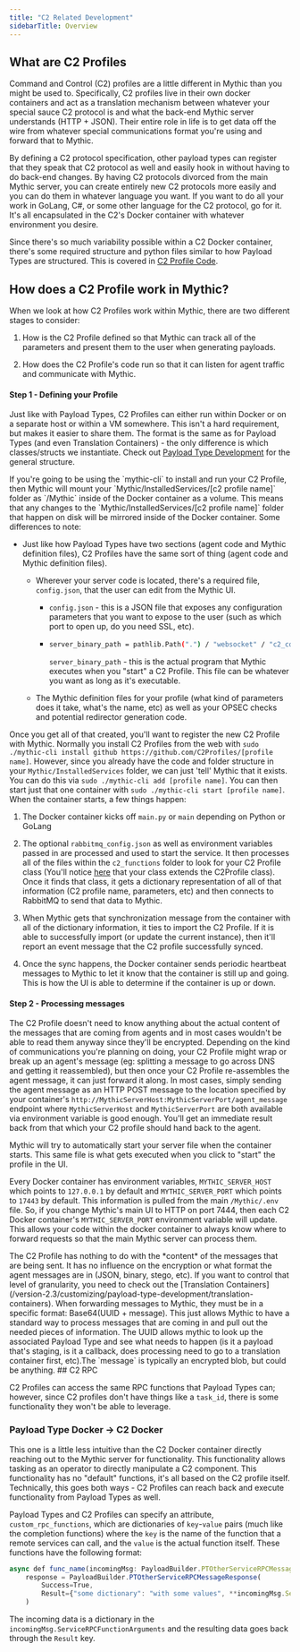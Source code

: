 ```yaml
---
title: "C2 Related Development"
sidebarTitle: Overview
---
```


## What are C2 Profiles

Command and Control (C2) profiles are a little different in Mythic than you might be used to. Specifically, C2 profiles live in their own docker containers and act as a translation mechanism between whatever your special sauce C2 protocol is and what the back-end Mythic server understands (HTTP + JSON). Their entire role in life is to get data off the wire from whatever special communications format you're using and forward that to Mythic.

By defining a C2 protocol specification, other payload types can register that they speak that C2 protocol as well and easily hook in without having to do back-end changes. By having C2 protocols divorced from the main Mythic server, you can create entirely new C2 protocols more easily and you can do them in whatever language you want. If you want to do all your work in GoLang, C#, or some other language for the C2 protocol, go for it. It's all encapsulated in the C2's Docker container with whatever environment you desire.

Since there's so much variability possible within a C2 Docker container, there's some required structure and python files similar to how Payload Types are structured. This is covered in [C2 Profile Code](/version-2.3/customizing/c2-related-development/c2-profile-code).

## How does a C2 Profile work in Mythic?

When we look at how C2 Profiles work within Mythic, there are two different stages to consider:

1. How is the C2 Profile defined so that Mythic can track all of the parameters and present them to the user when generating payloads.

2. How does the C2 Profile's code run so that it can listen for agent traffic and communicate with Mythic.

#### Step 1 - Defining your Profile

Just like with Payload Types, C2 Profiles can either run within Docker or on a separate host or within a VM somewhere. This isn't a hard requirement, but makes it easier to share them. The format is the same as for Payload Types (and even Translation Containers) - the only difference is which classes/structs we instantiate. Check out [Payload Type Development](/version-2.3/customizing/payload-type-development) for the general structure.

<Info>
If you're going to be using the `mythic-cli` to install and run your C2 Profile, then Mythic will mount your `Mythic/InstalledServices/[c2 profile name]` folder as `/Mythic` inside of the Docker container as a volume. This means that any changes to the `Mythic/InstalledServices/[c2 profile name]` folder that happen on disk will be mirrored inside of the Docker container.
</Info>
Some differences to note:

* Just like how Payload Types have two sections (agent code and Mythic definition files), C2 Profiles have the same sort of thing (agent code and Mythic definition files).

  * Wherever your server code is located, there's a required file, `config.json`, that the user can edit from the Mythic UI.

    * `config.json` - this is a JSON file that exposes any configuration parameters that you want to expose to the user (such as which port to open up, do you need SSL, etc).

    * ```bash
      server_binary_path = pathlib.Path(".") / "websocket" / "c2_code" / "server"
      ```

      `server_binary_path` - this is the actual program that Mythic executes when you "start" a C2 Profile. This file can be whatever you want as long as it's executable.

  * The Mythic definition files for your profile (what kind of parameters does it take, what's the name, etc) as well as your OPSEC checks and potential redirector generation code.

Once you get all of that created, you'll want to register the new C2 Profile with Mythic. Normally you install C2 Profiles from the web with `sudo ./mythic-cli install github https://github.com/C2Profiles/[profile name]`. However, since you already have the code and folder structure in your `Mythic/InstalledServices` folder, we can just 'tell' Mythic that it exists. You can do this via `sudo ./mythic-cli add [profile name]`. You can then start just that one container with `sudo ./mythic-cli start [profile name]`. When the container starts, a few things happen:

1. The Docker container kicks off `main.py` or `main` depending on Python or GoLang

2. The optional `rabbitmq_config.json` as well as environment variables passed in are processed and used to start the service. It then processes all of the files within the `c2_functions` folder to look for your C2 Profile class (You'll notice [here](https://github.com/its-a-feature/Mythic/blob/master/Example_C2_Profile/mythic/c2_functions/HTTP.py#L4) that your class extends the C2Profile class). Once it finds that class, it gets a dictionary representation of all of that information (C2 profile name, parameters, etc) and then connects to RabbitMQ to send that data to Mythic.

3. When Mythic gets that synchronization message from the container with all of the dictionary information, it ties to import the C2 Profile. If it is able to successfully import (or update the current instance), then it'll report an event message that the C2 profile successfully synced.

4. Once the sync happens, the Docker container sends periodic heartbeat messages to Mythic to let it know that the container is still up and going. This is how the UI is able to determine if the container is up or down.

#### Step 2 - Processing messages

The C2 Profile doesn't need to know anything about the actual content of the messages that are coming from agents and in most cases wouldn't be able to read them anyway since they'll be encrypted. Depending on the kind of communications you're planning on doing, your C2 Profile might wrap or break up an agent's message (eg: splitting a message to go across DNS and getting it reassembled), but then once your C2 Profile re-assembles the agent message, it can just forward it along. In most cases, simply sending the agent message as an HTTP POST message to the location specified by your container's `http://MythicServerHost:MythicServerPort/agent_message` endpoint where `MythicServerHost` and `MythicServerPort` are both available via environment variable is good enough. You'll get an immediate result back from that which your C2 profile should hand back to the agent.

Mythic will try to automatically start your server file when the container starts. This same file is what gets executed when you click to "start" the profile in the UI.

Every Docker container has environment variables, `MYTHIC_SERVER_HOST` which points to `127.0.0.1` by default and `MYTHIC_SERVER_PORT` which points to `17443` by default. This information is pulled from the main `/Mythic/.env` file. So, if you change Mythic's main UI to HTTP on port 7444, then each C2 Docker container's `MYTHIC_SERVER_PORT` environment variable will update. This allows your code within the docker container to always know where to forward requests so that the main Mythic server can process them.

<Info>
The C2 Profile has nothing to do with the *content* of the messages that are being sent. It has no influence on the encryption or what format the agent messages are in (JSON, binary, stego, etc). If you want to control that level of granularity, you need to check out the [Translation Containers](/version-2.3/customizing/payload-type-development/translation-containers).
</Info>

<Info>
When forwarding messages to Mythic, they must be in a specific format: Base64(UUID + message). This just allows Mythic to have a standard way to process messages that are coming in and pull out the needed pieces of information. The UUID allows mythic to look up the associated Payload Type and see what needs to happen (is it a payload that's staging, is it a callback, does processing need to go to a translation container first, etc).The `message` is typically an encrypted blob, but could be anything.
</Info>
## C2 RPC

C2 Profiles can access the same RPC functions that Payload Types can; however, since C2 profiles don't have things like a `task_id`, there is some functionality they won't be able to leverage.

### Payload Type Docker -> C2 Docker

This one is a little less intuitive than the C2 Docker container directly reaching out to the Mythic server for functionality. This functionality allows tasking as an operator to directly manipulate a C2 component. This functionality has no "default" functions, it's all based on the C2 profile itself. Technically, this goes both ways - C2 Profiles can reach back and execute functionality from Payload Types as well.

Payload Types and C2 Profiles can specify an attribute, `custom_rpc_functions`, which are dictionaries of `key`-`value` pairs (much like the completion functions) where the `key` is the name of the function that a remote services can call, and the `value` is the actual function itself. These functions have the following format:

```js
async def func_name(incomingMsg: PayloadBuilder.PTOtherServiceRPCMessage) -> PayloadBuilder.PTOtherServiceRPCMessageResponse:
    response = PayloadBuilder.PTOtherServiceRPCMessageResponse(
        Success=True,
        Result={"some dictionary": "with some values", **incomingMsg.ServiceRPCFunctionArguments}
    )
```

The incoming data is a dictionary in the `incomingMsg.ServiceRPCFunctionArguments` and the resulting data goes back through the `Result` key.
